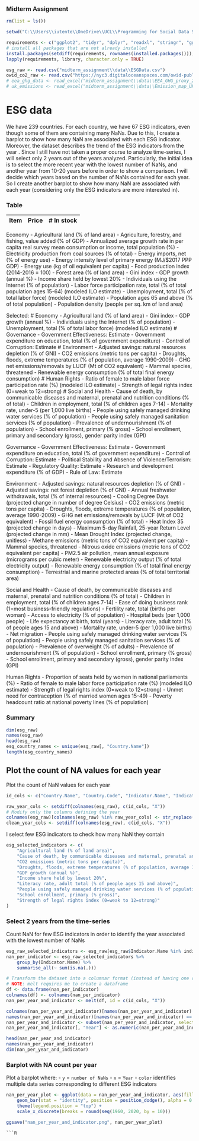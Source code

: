 ### Midterm Assignment
```R
rm(list = ls())
```
```R
setwd("C:\\Users\\iutente\\OneDrive\\UCL\\Programming for Social Data Science")

requirements <- c("ggplot2", "tidyr", "dplyr", "readxl", "stringr", "gganimate", "transformr", "reshape")
# install all packages that are not already installed
install.packages(setdiff(requirements, rownames(installed.packages())), repos = "https://cran.r-project.org/")
lapply(requirements, library, character.only = TRUE)
```

```R
esg_raw <- read.csv("midterm_assignment\\data\\ESGData.csv")
owid_co2_raw <- read.csv("https://nyc3.digitaloceanspaces.com/owid-public/data/co2/owid-co2-data.csv")
# eea_ghg_data <- read_excel("midterm_assignment\\data\\EEA_GHG_proxy_2021.xlsx", sheet="EEA proxy dataset (plus)")
# uk_emissions <- read_excel("midterm_assignment\\data\\Emission_map_UK_NAEIPointsSources_2020.xlsx", sheet = "Data")
```
# ESG data
We have 239 countries. For each country, we have 67 ESG indicators, even though some of them are containing many NaNs.
Due to this, I create a barplot to show how many NaN are associated with each ESG indicator.
Moreover, the dataset describes the trend of the ESG indicators from the year . Since I still have not taken a proper course to analyze time-series, I will select only 2 years out of the years analyzed.
Particularly, the initial idea is to select the more recent year with the lowest number of NaNs, and another year from 10-20 years before in order to show a comparison. I will decide which years based on the number of NaNs contained for each year.
So I create another barplot to show how many NaN are associated with each year (considering only the ESG indicators are more interested in).

### Table
Item | Price | # In stock
---|---|---


Economy
- Agricultural land (% of land area)
- Agriculture, forestry, and fishing, value added (% of GDP)
- Annualized average growth rate in per capita real survey mean consumption or income, total population (%)
- Electricity production from coal sources (% of total)
- Energy imports, net (% of energy use)
- Energy intensity level of primary energy (MJ/$2017 PPP GDP)
- Energy use (kg of oil equivalent per capita)
- Food production index (2014-2016 = 100)
- Forest area (% of land area)
- Gini index
- GDP growth (annual %)
- Income share held by lowest 20%
- Individuals using the Internet (% of population)
- Labor force participation rate, total (% of total population ages 15-64) (modeled ILO estimate)
- Unemployment, total (% of total labor force) (modeled ILO estimate)
- Population ages 65 and above (% of total population)
- Population density (people per sq. km of land area)

Selected:
# Economy
- Agricultural land (% of land area)
- Gini index
- GDP growth (annual %)
- Individuals using the Internet (% of population)
- Unemployment, total (% of total labor force) (modeled ILO estimate)
# Governance
- Government Effectiveness: Estimate
- Government expenditure on education, total (% of government expenditure)
- Control of Corruption: Estimate
# Environment
- Adjusted savings: natural resources depletion (% of GNI)
- CO2 emissions (metric tons per capita)
- Droughts, floods, extreme temperatures (% of population, average 1990-2009)
- GHG net emissions/removals by LUCF (Mt of CO2 equivalent)
- Mammal species, threatened
- Renewable energy consumption (% of total final energy consumption)
# Human Rights
- Ratio of female to male labor force participation rate (%) (modeled ILO estimate)
- Strength of legal rights index (0=weak to 12=strong)
# Social and Health
- Cause of death, by communicable diseases and maternal, prenatal and nutrition conditions (% of total)
- Children in employment, total (% of children ages 7-14)
- Mortality rate, under-5 (per 1,000 live births)
- People using safely managed drinking water services (% of population)
- People using safely managed sanitation services (% of population)
- Prevalence of undernourishment (% of population)
- School enrollment, primary (% gross)
- School enrollment, primary and secondary (gross), gender parity index (GPI)

Governance
- Government Effectiveness: Estimate
- Government expenditure on education, total (% of government expenditure)
- Control of Corruption: Estimate
- Political Stability and Absence of Violence/Terrorism: Estimate
- Regulatory Quality: Estimate
- Research and development expenditure (% of GDP)
- Rule of Law: Estimate


Environment
- Adjusted savings: natural resources depletion (% of GNI)
- Adjusted savings: net forest depletion (% of GNI)
- Annual freshwater withdrawals, total (% of internal resources)
- Cooling Degree Days (projected change in number of degree Celsius)
- CO2 emissions (metric tons per capita)
- Droughts, floods, extreme temperatures (% of population, average 1990-2009)
- GHG net emissions/removals by LUCF (Mt of CO2 equivalent)
- Fossil fuel energy consumption (% of total)
- Heat Index 35 (projected change in days)
- Maximum 5-day Rainfall, 25-year Return Level (projected change in mm)
- Mean Drought Index (projected change, unitless)
- Methane emissions (metric tons of CO2 equivalent per capita)
- Mammal species, threatened
- Nitrous oxide emissions (metric tons of CO2 equivalent per capita)
- PM2.5 air pollution, mean annual exposure (micrograms per cubic meter)
- Renewable electricity output (% of total electricity output)
- Renewable energy consumption (% of total final energy consumption)
- Terrestrial and marine protected areas (% of total territorial area)


Social and Health
- Cause of death, by communicable diseases and maternal, prenatal and nutrition conditions (% of total)
- Children in employment, total (% of children ages 7-14)
- Ease of doing business rank (1=most business-friendly regulations)
- Fertility rate, total (births per woman)
- Access to electricity (% of population)
- Hospital beds (per 1,000 people)
- Life expectancy at birth, total (years)
- Literacy rate, adult total (% of people ages 15 and above)
- Mortality rate, under-5 (per 1,000 live births)
- Net migration
- People using safely managed drinking water services (% of population)
- People using safely managed sanitation services (% of population)
- Prevalence of overweight (% of adults)
- Prevalence of undernourishment (% of population)
- School enrollment, primary (% gross)
- School enrollment, primary and secondary (gross), gender parity index (GPI)

Human Rights
- Proportion of seats held by women in national parliaments (%)
- Ratio of female to male labor force participation rate (%) (modeled ILO estimate)
- Strength of legal rights index (0=weak to 12=strong)
- Unmet need for contraception (% of married women ages 15-49)
- Poverty headcount ratio at national poverty lines (% of population)

### Summary
```R
dim(esg_raw)
names(esg_raw)
head(esg_raw)
esg_country_names <- unique(esg_raw[, "Country.Name"])
length(esg_country_names)
```
## Plot the count of NA values for each year
Plot the count of NaN values for each year
```R
id_cols <- c("Country.Name", "Country.Code", "Indicator.Name", "Indicator.Code")

raw_year_cols <- setdiff(colnames(esg_raw), c(id_cols, "X"))
# Modify only the columns defining the year
colnames(esg_raw)[colnames(esg_raw) %in% raw_year_cols] <- str_replace(raw_year_cols, "X", "")
clean_year_cols <- setdiff(colnames(esg_raw), c(id_cols, "X"))
```
I select few ESG indicators to check how many NaN they contain
```R
esg_selected_indicators <- c(
    "Agricultural land (% of land area)",
    "Cause of death, by communicable diseases and maternal, prenatal and nutrition conditions (% of total)",
    "CO2 emissions (metric tons per capita)",
    "Droughts, floods, extreme temperatures (% of population, average 1990-2009)",
    "GDP growth (annual %)",
    "Income share held by lowest 20%",
    "Literacy rate, adult total (% of people ages 15 and above)",
    "People using safely managed drinking water services (% of population)",
    "School enrollment, primary (% gross)",
    "Strength of legal rights index (0=weak to 12=strong)"
)
```
### Select 2 years from the time-series
Count NaN for few ESG indicators in order to identify the year associated with the lowest number of NaNs
```R
esg_raw_selected_indicators <- esg_raw[esg_raw$Indicator.Name %in% indicators_for_nan_plot, ]
nan_per_indicator <- esg_raw_selected_indicators %>%
    group_by(Indicator.Name) %>%
    summarise_all(~ sum(is.na(.)))

# Transform the dataset into a columnar format (instead of having one column for each year)
# NOTE: melt requires me to create a dataframe
df <- data.frame(nan_per_indicator)
colnames(df) <- colnames(nan_per_indicator)
nan_per_year_and_indicator <- melt(df, id = c(id_cols, "X"))

colnames(nan_per_year_and_indicator)[names(nan_per_year_and_indicator) == "variable"] <- "Year"
names(nan_per_year_and_indicator)[names(nan_per_year_and_indicator) == "value"] <- "NA_count"
nan_per_year_and_indicator <- subset(nan_per_year_and_indicator, select = -c(Country.Name, Country.Code, Indicator.Code, X))
nan_per_year_and_indicator[, "Year"] <- as.numeric(nan_per_year_and_indicator[, "Year"])

head(nan_per_year_and_indicator)
names(nan_per_year_and_indicator)
dim(nan_per_year_and_indicator)
```

### Barplot with NA count per year
Plot a barplot where:
- ``y`` = `number of NaNs` 
- ``x`` = `Year`
- ``color`` identifies multiple data series corresponding to different ESG indicators
```R
nan_per_year_plot <- ggplot(data = nan_per_year_and_indicator, aes(fill = Indicator.Name, x = Year, y = NA_count)) +
    geom_bar(stat = "identity", position = position_dodge(), alpha = 0.5) +
    theme(legend.position = "top") +
    scale_x_discrete(breaks = round(seq(1960, 2020, by = 10)))

ggsave("nan_per_year_and_indicator.png", nan_per_year_plot)
```

```
```R
```
